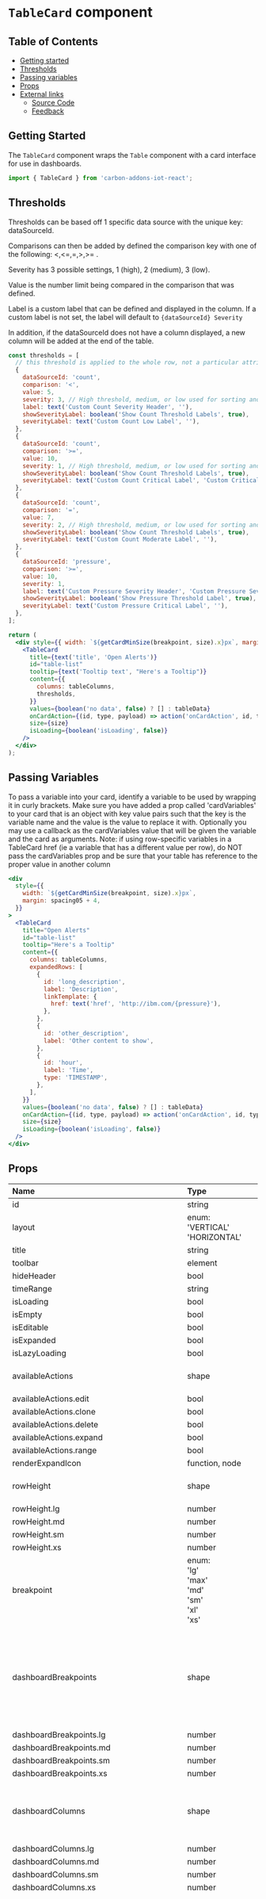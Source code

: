 # `TableCard` component

## Table of Contents

- [Getting started](#getting-started)
- [Thresholds](#thresholds)
- [Passing variables](#passing-variables)
- [Props](#props)
- [External links](#external-links)
  - [Source Code](#source-code)
  - [Feedback](#feedback)

## Getting Started

The `TableCard` component wraps the `Table` component with a card interface for use in dashboards.

```jsx
import { TableCard } from 'carbon-addons-iot-react';
```

## Thresholds

Thresholds can be based off 1 specific data source with the unique key: dataSourceId.

Comparisons can then be added by defined the comparison key with one of the following: <,<=,=,>,>= .

Severity has 3 possible settings, 1 (high), 2 (medium), 3 (low).

Value is the number limit being compared in the comparison that was defined.

Label is a custom label that can be defined and displayed in the column. If a custom label is not set,
the label will default to `{dataSourceId} Severity`

In addition, if the dataSourceId does not have a column displayed, a new column will be added at the end
of the table.

```jsx
const thresholds = [
  // this threshold is applied to the whole row, not a particular attribute
  {
    dataSourceId: 'count',
    comparison: '<',
    value: 5,
    severity: 3, // High threshold, medium, or low used for sorting and defined filtration
    label: text('Custom Count Severity Header', ''),
    showSeverityLabel: boolean('Show Count Threshold Labels', true),
    severityLabel: text('Custom Count Low Label', ''),
  },
  {
    dataSourceId: 'count',
    comparison: '>=',
    value: 10,
    severity: 1, // High threshold, medium, or low used for sorting and defined filtration
    showSeverityLabel: boolean('Show Count Threshold Labels', true),
    severityLabel: text('Custom Count Critical Label', 'Custom Critical'),
  },
  {
    dataSourceId: 'count',
    comparison: '=',
    value: 7,
    severity: 2, // High threshold, medium, or low used for sorting and defined filtration
    showSeverityLabel: boolean('Show Count Threshold Labels', true),
    severityLabel: text('Custom Count Moderate Label', ''),
  },
  {
    dataSourceId: 'pressure',
    comparison: '>=',
    value: 10,
    severity: 1,
    label: text('Custom Pressure Severity Header', 'Custom Pressure Severity Header'),
    showSeverityLabel: boolean('Show Pressure Threshold Label', true),
    severityLabel: text('Custom Pressure Critical Label', ''),
  },
];

return (
  <div style={{ width: `${getCardMinSize(breakpoint, size).x}px`, margin: 20 }}>
    <TableCard
      title={text('title', 'Open Alerts')}
      id="table-list"
      tooltip={text('Tooltip text', "Here's a Tooltip")}
      content={{
        columns: tableColumns,
        thresholds,
      }}
      values={boolean('no data', false) ? [] : tableData}
      onCardAction={(id, type, payload) => action('onCardAction', id, type, payload)}
      size={size}
      isLoading={boolean('isLoading', false)}
    />
  </div>
);
```

## Passing Variables

To pass a variable into your card, identify a variable to be used by wrapping it in curly brackets.
Make sure you have added a prop called 'cardVariables' to your card that is an object with key value pairs such that the key is the variable name and the value is the value to replace it with.
Optionally you may use a callback as the cardVariables value that will be given the variable and the card as arguments.
Note: if using row-specific variables in a TableCard href (ie a variable that has a different value per row),
do NOT pass the cardVariables prop and be sure that your table has reference to the proper value in another column

```jsx
<div
  style={{
    width: `${getCardMinSize(breakpoint, size).x}px`,
    margin: spacing05 + 4,
  }}
>
  <TableCard
    title="Open Alerts"
    id="table-list"
    tooltip="Here's a Tooltip"
    content={{
      columns: tableColumns,
      expandedRows: [
        {
          id: 'long_description',
          label: 'Description',
          linkTemplate: {
            href: text('href', 'http://ibm.com/{pressure}'),
          },
        },
        {
          id: 'other_description',
          label: 'Other content to show',
        },
        {
          id: 'hour',
          label: 'Time',
          type: 'TIMESTAMP',
        },
      ],
    }}
    values={boolean('no data', false) ? [] : tableData}
    onCardAction={(id, type, payload) => action('onCardAction', id, type, payload)}
    size={size}
    isLoading={boolean('isLoading', false)}
  />
</div>
```

## Props

| Name                                               | Type                                                                                                                                                                     | Default                                                                   | Description                                                                                                                                        |
| :------------------------------------------------- | :----------------------------------------------------------------------------------------------------------------------------------------------------------------------- | :------------------------------------------------------------------------ | :------------------------------------------------------------------------------------------------------------------------------------------------- |
| id                                                 | string                                                                                                                                                                   |                                                                           |                                                                                                                                                    |
| layout                                             | enum: <br/>'VERTICAL'<br/>'HORIZONTAL'<br/>                                                                                                                              |                                                                           |                                                                                                                                                    |
| title                                              | string                                                                                                                                                                   | undefined                                                                 |                                                                                                                                                    |
| toolbar                                            | element                                                                                                                                                                  | undefined                                                                 |                                                                                                                                                    |
| hideHeader                                         | bool                                                                                                                                                                     | false                                                                     |                                                                                                                                                    |
| timeRange                                          | string                                                                                                                                                                   | undefined                                                                 |                                                                                                                                                    |
| isLoading                                          | bool                                                                                                                                                                     | false                                                                     |                                                                                                                                                    |
| isEmpty                                            | bool                                                                                                                                                                     | false                                                                     |                                                                                                                                                    |
| isEditable                                         | bool                                                                                                                                                                     | false                                                                     |                                                                                                                                                    |
| isExpanded                                         | bool                                                                                                                                                                     | false                                                                     |                                                                                                                                                    |
| isLazyLoading                                      | bool                                                                                                                                                                     | false                                                                     |                                                                                                                                                    |
| availableActions                                   | shape                                                                                                                                                                    | { edit: false, clone: false, delete: false, range: false, expand: false,} |                                                                                                                                                    |
| availableActions.edit                              | bool                                                                                                                                                                     |                                                                           |                                                                                                                                                    |
| availableActions.clone                             | bool                                                                                                                                                                     |                                                                           |                                                                                                                                                    |
| availableActions.delete                            | bool                                                                                                                                                                     |                                                                           |                                                                                                                                                    |
| availableActions.expand                            | bool                                                                                                                                                                     |                                                                           |                                                                                                                                                    |
| availableActions.range                             | bool                                                                                                                                                                     |                                                                           |                                                                                                                                                    |
| renderExpandIcon                                   | function, node                                                                                                                                                           | undefined                                                                 |                                                                                                                                                    |
| rowHeight                                          | shape                                                                                                                                                                    |                                                                           | Row height in pixels for each layout                                                                                                               |
| rowHeight.lg                                       | number                                                                                                                                                                   |                                                                           |                                                                                                                                                    |
| rowHeight.md                                       | number                                                                                                                                                                   |                                                                           |                                                                                                                                                    |
| rowHeight.sm                                       | number                                                                                                                                                                   |                                                                           |                                                                                                                                                    |
| rowHeight.xs                                       | number                                                                                                                                                                   |                                                                           |                                                                                                                                                    |
| breakpoint                                         | enum: <br/>'lg'<br/>'max'<br/>'md'<br/>'sm'<br/>'xl'<br/>'xs'<br/>                                                                                                       |                                                                           |                                                                                                                                                    |
| dashboardBreakpoints                               | shape                                                                                                                                                                    |                                                                           | media query pixel measurement that determines which particular dashboard layout should be used                                                     |
| dashboardBreakpoints.lg                            | number                                                                                                                                                                   |                                                                           |                                                                                                                                                    |
| dashboardBreakpoints.md                            | number                                                                                                                                                                   |                                                                           |                                                                                                                                                    |
| dashboardBreakpoints.sm                            | number                                                                                                                                                                   |                                                                           |                                                                                                                                                    |
| dashboardBreakpoints.xs                            | number                                                                                                                                                                   |                                                                           |                                                                                                                                                    |
| dashboardColumns                                   | shape                                                                                                                                                                    |                                                                           | map of number of columns to a given dashboard layout                                                                                               |
| dashboardColumns.lg                                | number                                                                                                                                                                   |                                                                           |                                                                                                                                                    |
| dashboardColumns.md                                | number                                                                                                                                                                   |                                                                           |                                                                                                                                                    |
| dashboardColumns.sm                                | number                                                                                                                                                                   |                                                                           |                                                                                                                                                    |
| dashboardColumns.xs                                | number                                                                                                                                                                   |                                                                           |                                                                                                                                                    |
| cardDimensions                                     | shape [see cardDimensions prop](#carddimensions-prop)                                                                                                                    |                                                                           | array of configurable sizes to dimensions. The numbered sizes represent the number of columns and rows the card spans at that size and breakpoint. |
| i18n                                               | shape                                                                                                                                                                    |                                                                           |                                                                                                                                                    |
| i18n.noDataLabel                                   | string                                                                                                                                                                   | 'No data is available for this time range.'                               |                                                                                                                                                    |
| i18n.noDataShortLabel                              | string                                                                                                                                                                   | 'No data'                                                                 |                                                                                                                                                    |
| i18n.errorLoadingDataLabel                         | string                                                                                                                                                                   | 'Error loading data for this card: '                                      |                                                                                                                                                    |
| i18n.errorLoadingDataShortLabel                    | string                                                                                                                                                                   | 'Data error.'                                                             |                                                                                                                                                    |
| i18n.rollingPeriodLabel                            | string                                                                                                                                                                   | 'Rolling period'                                                          |                                                                                                                                                    |
| i18n.last24HoursLabel                              | string                                                                                                                                                                   | 'Last 24 hrs'                                                             |                                                                                                                                                    |
| i18n.last7DaysLabel                                | string                                                                                                                                                                   | 'Last 7 days'                                                             |                                                                                                                                                    |
| i18n.lastMonthLabel                                | string                                                                                                                                                                   | 'Last month'                                                              |                                                                                                                                                    |
| i18n.lastQuarterLabel                              | string                                                                                                                                                                   | 'Last quarter'                                                            |                                                                                                                                                    |
| i18n.periodToDateLabel                             | string                                                                                                                                                                   | 'Period to date'                                                          |                                                                                                                                                    |
| i18n.thisWeekLabel                                 | string                                                                                                                                                                   | 'This week'                                                               |                                                                                                                                                    |
| i18n.thisMonthLabel                                | string                                                                                                                                                                   | 'This month'                                                              |                                                                                                                                                    |
| i18n.thisQuarterLabel                              | string                                                                                                                                                                   | 'This quarter'                                                            |                                                                                                                                                    |
| i18n.thisYearLabel                                 | string                                                                                                                                                                   | 'This year'                                                               |                                                                                                                                                    |
| i18n.hourlyLabel                                   | string                                                                                                                                                                   | 'Hourly'                                                                  |                                                                                                                                                    |
| i18n.dailyLabel                                    | string                                                                                                                                                                   | 'Daily'                                                                   |                                                                                                                                                    |
| i18n.weeklyLabel                                   | string                                                                                                                                                                   | 'Weekly'                                                                  |                                                                                                                                                    |
| i18n.monthlyLabel                                  | string                                                                                                                                                                   | 'Monthly'                                                                 |                                                                                                                                                    |
| i18n.defaultLabel                                  | node                                                                                                                                                                     | 'Default'                                                                 |                                                                                                                                                    |
| i18n.selectTimeRangeLabel                          | string                                                                                                                                                                   | 'Select time range'                                                       |                                                                                                                                                    |
| i18n.editCardLabel                                 | string                                                                                                                                                                   | 'Edit card'                                                               |                                                                                                                                                    |
| i18n.cloneCardLabel                                | string                                                                                                                                                                   | 'Clone card'                                                              |                                                                                                                                                    |
| i18n.deleteCardLabel                               | string                                                                                                                                                                   | 'Delete card'                                                             |                                                                                                                                                    |
| i18n.expandLabel                                   | string                                                                                                                                                                   | 'Expand to fullscreen'                                                    |                                                                                                                                                    |
| i18n.closeLabel                                    | string                                                                                                                                                                   | 'Close'                                                                   |                                                                                                                                                    |
| i18n.loadingDataLabel                              | string                                                                                                                                                                   |                                                                           |                                                                                                                                                    |
| i18n.overflowMenuDescription                       | string                                                                                                                                                                   | 'Open and close list of options'                                          |                                                                                                                                                    |
| i18n.criticalLabel                                 | string                                                                                                                                                                   | 'Critical'                                                                |                                                                                                                                                    |
| i18n.moderateLabel                                 | string                                                                                                                                                                   | 'Moderate'                                                                |                                                                                                                                                    |
| i18n.lowLabel                                      | string                                                                                                                                                                   | 'Low'                                                                     |                                                                                                                                                    |
| i18n.selectSeverityPlaceholder                     | string                                                                                                                                                                   | 'Select a severity'                                                       |                                                                                                                                                    |
| i18n.searchPlaceholder                             | string                                                                                                                                                                   | 'Search'                                                                  |                                                                                                                                                    |
| i18n.filterButtonAria                              | string                                                                                                                                                                   | 'Filters'                                                                 |                                                                                                                                                    |
| i18n.defaultFilterStringPlaceholdText              | string                                                                                                                                                                   | 'Type and hit enter to apply'                                             |                                                                                                                                                    |
| i18n.downloadIconDescription                       | string                                                                                                                                                                   | 'Download table content'                                                  |                                                                                                                                                    |
| onMouseDown                                        | function                                                                                                                                                                 | undefined                                                                 |                                                                                                                                                    |
| onMouseUp                                          | function                                                                                                                                                                 | undefined                                                                 |                                                                                                                                                    |
| onTouchEnd                                         | function                                                                                                                                                                 | undefined                                                                 |                                                                                                                                                    |
| onTouchStart                                       | function                                                                                                                                                                 | undefined                                                                 |                                                                                                                                                    |
| onScroll                                           | function                                                                                                                                                                 | undefined                                                                 |                                                                                                                                                    |
| onFocus                                            | function                                                                                                                                                                 | undefined                                                                 |                                                                                                                                                    |
| onBlur                                             | function                                                                                                                                                                 | undefined                                                                 |                                                                                                                                                    |
| tabIndex                                           | number                                                                                                                                                                   | undefined                                                                 |                                                                                                                                                    |
| testID                                             | string                                                                                                                                                                   | CardWrapper.defaultProps.testID                                           |                                                                                                                                                    |
| tooltip                                            | node                                                                                                                                                                     |                                                                           |                                                                                                                                                    |
| title                                              | string                                                                                                                                                                   |                                                                           |                                                                                                                                                    |
| size                                               | enum:<br/>&nbsp;CARD_SIZES.LARGE<br/>&nbsp;CARD_SIZES.LARGEWIDE<br/>                                                                                                     | CARD_SIZES.LARGE                                                          |                                                                                                                                                    |
| <span style={{color: "#31a148"}}>content \*</span> | shape                                                                                                                                                                    |                                                                           |                                                                                                                                                    |
| content.columns                                    | arrayOf(object)                                                                                                                                                          |                                                                           |                                                                                                                                                    |
| content.columns[].dataSourceId                     | string                                                                                                                                                                   |                                                                           |                                                                                                                                                    |
| content.columns[].width                            | number                                                                                                                                                                   |                                                                           |                                                                                                                                                    |
| content.columns[].label                            | string                                                                                                                                                                   |                                                                           |                                                                                                                                                    |
| content.columns[].priority                         | number                                                                                                                                                                   |                                                                           |                                                                                                                                                    |
| content.columns[].renderDataFunction               | function                                                                                                                                                                 |                                                                           |                                                                                                                                                    |
| content.columns[].type                             | string                                                                                                                                                                   |                                                                           |                                                                                                                                                    |
| content.columns[].linkTemplate                     | shape                                                                                                                                                                    |                                                                           |                                                                                                                                                    |
| content.columns[].linkTemplate.href                | string                                                                                                                                                                   |                                                                           |                                                                                                                                                    |
| content.columns[].linkTemplate.target              | string                                                                                                                                                                   |                                                                           |                                                                                                                                                    |
| content.showHeader                                 | bool                                                                                                                                                                     |                                                                           |                                                                                                                                                    |
| content.expandedRows                               | arrayOf(object)                                                                                                                                                          |                                                                           |                                                                                                                                                    |
| content.expandedRows[].id                          | string                                                                                                                                                                   |                                                                           |                                                                                                                                                    |
| content.expandedRows[].label                       | string                                                                                                                                                                   |                                                                           |                                                                                                                                                    |
| content.expandedRows[].linkTemplate                | shape                                                                                                                                                                    |                                                                           |                                                                                                                                                    |
| content.expandedRows[].linkTemplate.href           | string                                                                                                                                                                   |                                                                           |                                                                                                                                                    |
| content.expandedRows[].linkTemplate.target         | string                                                                                                                                                                   |                                                                           |                                                                                                                                                    |
| content.expandedRows[].type                        | string                                                                                                                                                                   |                                                                           |                                                                                                                                                    |
| content.thresholds                                 | arrayOf(object)                                                                                                                                                          |                                                                           |                                                                                                                                                    |
| content.thresholds[].dataSourceId                  | string                                                                                                                                                                   |                                                                           |                                                                                                                                                    |
| content.thresholds[].comparison                    | enum: <br/>'>'<br/>'<'<br/>'='<br/>'<='<br/>'>='                                                                                                                         |                                                                           |                                                                                                                                                    |
| content.thresholds[].value                         | string, number                                                                                                                                                           |                                                                           |                                                                                                                                                    |
| content.thresholds[].severity                      | enum: <br/>1<br/>2<br/>3                                                                                                                                                 |                                                                           |                                                                                                                                                    |
| content.thresholds[].color                         | string                                                                                                                                                                   |                                                                           | optional overrides for color and icon                                                                                                              |
| content.thresholds[].icon                          | string                                                                                                                                                                   |                                                                           | Custom threshold icon name                                                                                                                         |
| content.thresholds[].label                         | string                                                                                                                                                                   |                                                                           | Custom threshold label text                                                                                                                        |
| content.thresholds[].showSeverityLabel             | bool                                                                                                                                                                     |                                                                           | Optionally shows threshold severity label text. Shows by default                                                                                   |
| content.thresholds[].severityLabel                 | string                                                                                                                                                                   |                                                                           | Optionally changes threshold severity label text                                                                                                   |
| content.thresholds[].showOnContent                 | bool                                                                                                                                                                     |                                                                           | Shows column when there is no data                                                                                                                 |
| content.sort                                       | enum: <br/>'ASC'<br/>'DESC'                                                                                                                                              |                                                                           |                                                                                                                                                    |
| content.emptyMessage                               | node                                                                                                                                                                     |                                                                           |                                                                                                                                                    |
| value                                              | arrayOf(object)                                                                                                                                                          |                                                                           |                                                                                                                                                    |
| value[].id                                         | string                                                                                                                                                                   |                                                                           |                                                                                                                                                    |
| value[].values                                     | object                                                                                                                                                                   |                                                                           |                                                                                                                                                    |
| value[].actions                                    | arrayOf(object)                                                                                                                                                          |                                                                           |                                                                                                                                                    |
| value[].actions[].id                               | string                                                                                                                                                                   |                                                                           |                                                                                                                                                    |
| value[].actions[].label                            | string                                                                                                                                                                   |                                                                           |                                                                                                                                                    |
| value[].actions[].icon                             | enum: <br/>'caretUp'<br/>'caretDown' <br/>'edit' <br/>'close' <br/>'checkmark' <br/>'warning' <br/>'arrowUp' <br/>'arrowDown' <br/>'user' <br/>'info' <br/>'help'\|shape |                                                                           |                                                                                                                                                    |
| value[].actions[].icon.width                       | string                                                                                                                                                                   |                                                                           |                                                                                                                                                    |
| value[].actions[].icon.height                      | string                                                                                                                                                                   |                                                                           |                                                                                                                                                    |
| value[].actions[].icon.viewBox                     | string                                                                                                                                                                   |                                                                           |                                                                                                                                                    |
| value[].actions[].svgData                          | object                                                                                                                                                                   |                                                                           |                                                                                                                                                    |
| cardVariables                                      | objectOf({\[string\]: string,function,number,bool})                                                                                                                      |                                                                           |                                                                                                                                                    |
| locale                                             | string                                                                                                                                                                   | 'en'                                                                      |                                                                                                                                                    |

### cardDimensions Prop

| Name                       | Type   | Default | Description |
| :------------------------- | :----- | :------ | :---------- |
| cardDimensions.XSMALL      | shape  |         |             |
| cardDimensions.XSMALL.lg   | shape  |         |             |
| cardDimensions.XSMALL.lg.w | number |         |             |
| cardDimensions.XSMALL.lg.h | number |         |             |
| cardDimensions.XSMALL.md   | shape  |         |             |
| cardDimensions.XSMALL.md.w | number |         |             |
| cardDimensions.XSMALL.md.h | number |         |             |
| cardDimensions.XSMALL.sm   | shape  |         |             |
| cardDimensions.XSMALL.sm.w | number |         |             |
| cardDimensions.XSMALL.sm.h | number |         |             |
| cardDimensions.XSMALL.xs   | shape  |         |             |
| cardDimensions.XSMALL.xs.w | number |         |             |
| cardDimensions.XSMALL.xs.h | number |         |             |
| cardDimensions.SMALL       | shape  |         |             |
| cardDimensions.SMALL.lg    | shape  |         |             |
| cardDimensions.SMALL.lg.w  | number |         |             |
| cardDimensions.SMALL.lg.h  | number |         |             |
| cardDimensions.SMALL.md    | shape  |         |             |
| cardDimensions.SMALL.md.w  | number |         |             |
| cardDimensions.SMALL.md.h  | number |         |             |
| cardDimensions.SMALL.sm    | shape  |         |             |
| cardDimensions.SMALL.sm.w  | number |         |             |
| cardDimensions.SMALL.sm.h  | number |         |             |
| cardDimensions.SMALL.xs    | shape  |         |             |
| cardDimensions.SMALL.xs.w  | number |         |             |
| cardDimensions.SMALL.xs.h  | number |         |             |
| cardDimensions.TALL        | shape  |         |             |
| cardDimensions.TALL.lg     | shape  |         |             |
| cardDimensions.TALL.lg.w   | number |         |             |
| cardDimensions.TALL.lg.h   | number |         |             |
| cardDimensions.TALL.md     | shape  |         |             |
| cardDimensions.TALL.md.w   | number |         |             |
| cardDimensions.TALL.md.h   | number |         |             |
| cardDimensions.TALL.sm     | shape  |         |             |
| cardDimensions.TALL.sm.w   | number |         |             |
| cardDimensions.TALL.sm.h   | number |         |             |
| cardDimensions.TALL.xs     | shape  |         |             |
| cardDimensions.TALL.xs.w   | number |         |             |
| cardDimensions.TALL.xs.h   | number |         |             |
| cardDimensions.MEDIUM      | shape  |         |             |
| cardDimensions.MEDIUM.lg   | shape  |         |             |
| cardDimensions.MEDIUM.lg.w | number |         |             |
| cardDimensions.MEDIUM.lg.h | number |         |             |
| cardDimensions.MEDIUM.md   | shape  |         |             |
| cardDimensions.MEDIUM.md.w | number |         |             |
| cardDimensions.MEDIUM.md.h | number |         |             |
| cardDimensions.MEDIUM.sm   | shape  |         |             |
| cardDimensions.MEDIUM.sm.w | number |         |             |
| cardDimensions.MEDIUM.sm.h | number |         |             |
| cardDimensions.MEDIUM.xs   | shape  |         |             |
| cardDimensions.MEDIUM.xs.w | number |         |             |
| cardDimensions.MEDIUM.xs.h | number |         |             |
| cardDimensions.WIDE        | shape  |         |             |
| cardDimensions.WIDE.lg     | shape  |         |             |
| cardDimensions.WIDE.lg.w   | number |         |             |
| cardDimensions.WIDE.lg.h   | number |         |             |
| cardDimensions.WIDE.md     | shape  |         |             |
| cardDimensions.WIDE.md.w   | number |         |             |
| cardDimensions.WIDE.md.h   | number |         |             |
| cardDimensions.WIDE.sm     | shape  |         |             |
| cardDimensions.WIDE.sm.w   | number |         |             |
| cardDimensions.WIDE.sm.h   | number |         |             |
| cardDimensions.WIDE.xs     | shape  |         |             |
| cardDimensions.WIDE.xs.w   | number |         |             |
| cardDimensions.WIDE.xs.h   | number |         |             |
| cardDimensions.LARGE       | shape  |         |             |
| cardDimensions.LARGE.lg    | shape  |         |             |
| cardDimensions.LARGE.lg.w  | number |         |             |
| cardDimensions.LARGE.lg.h  | number |         |             |
| cardDimensions.LARGE.md    | shape  |         |             |
| cardDimensions.LARGE.md.w  | number |         |             |
| cardDimensions.LARGE.md.h  | number |         |             |
| cardDimensions.LARGE.sm    | shape  |         |             |
| cardDimensions.LARGE.sm.w  | number |         |             |
| cardDimensions.LARGE.sm.h  | number |         |             |
| cardDimensions.LARGE.xs    | shape  |         |             |
| cardDimensions.LARGE.xs.w  | number |         |             |
| cardDimensions.LARGE.xs.h  | number |         |             |
| cardDimensions.XLARGE      | shape  |         |             |
| cardDimensions.XLARGE.lg   | shape  |         |             |
| cardDimensions.XLARGE.lg.w | number |         |             |
| cardDimensions.XLARGE.lg.h | number |         |             |
| cardDimensions.XLARGE.md   | shape  |         |             |
| cardDimensions.XLARGE.md.w | number |         |             |
| cardDimensions.XLARGE.md.h | number |         |             |
| cardDimensions.XLARGE.sm   | shape  |         |             |
| cardDimensions.XLARGE.sm.w | number |         |             |
| cardDimensions.XLARGE.sm.h | number |         |             |
| cardDimensions.XLARGE.xs   | shape  |         |             |
| cardDimensions.XLARGE.xs.w | number |         |             |
| cardDimensions.XLARGE.xs.h | number |         |             |

## External Links

### Source Code

[Source code](https://github.com/carbon-design-system/carbon-addons-iot-react/tree/next/packages/react/src/components/TableCard)

### Feedback

Help us improve this component by providing feedback, asking questions on Slack, or updating this file on
[GitHub](https://github.com/carbon-design-system/carbon-addons-iot-react/tree/next/packages/react/src/components/TableCard/TableCard.mdx).
